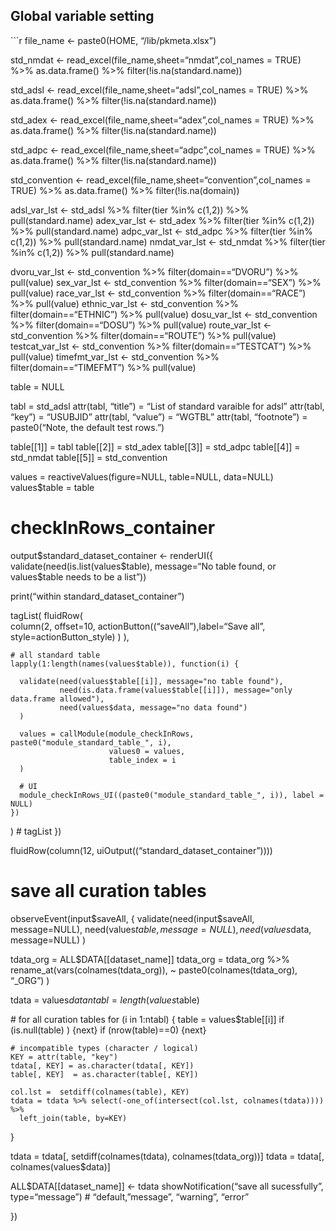 ## Global variable setting

  
```r

file_name <- paste0(HOME, "/lib/pkmeta.xlsx")

std_nmdat <- read_excel(file_name,sheet="nmdat",col_names = TRUE)  %>% 
  as.data.frame() %>% filter(!is.na(standard.name))

std_adsl <- read_excel(file_name,sheet="adsl",col_names = TRUE)  %>% 
  as.data.frame() %>% filter(!is.na(standard.name))

std_adex <- read_excel(file_name,sheet="adex",col_names = TRUE)  %>% 
  as.data.frame() %>% filter(!is.na(standard.name))

std_adpc <- read_excel(file_name,sheet="adpc",col_names = TRUE)  %>% 
  as.data.frame() %>% filter(!is.na(standard.name))

std_convention <- read_excel(file_name,sheet="convention",col_names = TRUE)  %>% 
  as.data.frame() %>% filter(!is.na(domain))
 
adsl_var_lst <- std_adsl %>% filter(tier %in% c(1,2)) %>% pull(standard.name)
adex_var_lst <- std_adex %>% filter(tier %in% c(1,2)) %>% pull(standard.name)
adpc_var_lst <- std_adpc %>% filter(tier %in% c(1,2)) %>% pull(standard.name)
nmdat_var_lst <- std_nmdat %>% filter(tier %in% c(1,2)) %>% pull(standard.name)

dvoru_var_lst <- std_convention %>% filter(domain=="DVORU") %>% pull(value)
sex_var_lst <- std_convention %>% filter(domain=="SEX") %>% pull(value)
race_var_lst <- std_convention %>% filter(domain=="RACE") %>% pull(value)
ethnic_var_lst <- std_convention %>% filter(domain=="ETHNIC") %>% pull(value)
dosu_var_lst <- std_convention %>% filter(domain=="DOSU") %>% pull(value)
route_var_lst <- std_convention %>% filter(domain=="ROUTE") %>% pull(value)
testcat_var_lst <- std_convention %>% filter(domain=="TESTCAT") %>% pull(value)
timefmt_var_lst <- std_convention %>% filter(domain=="TIMEFMT") %>% pull(value)



table = NULL

tabl = std_adsl
attr(tabl, "title") = "List of standard varaible for adsl" 
attr(tabl, "key") = "USUBJID"
attr(tabl, "value") = "WGTBL" 
attr(tabl, "footnote") = paste0("Note, the default test rows.")

table[[1]] = tabl
table[[2]] = std_adex
table[[3]] = std_adpc
table[[4]] = std_nmdat 
table[[5]] = std_convention 

values = reactiveValues(figure=NULL, table=NULL, data=NULL)
values$table = table

################################
# checkInRows_container
################################
output$standard_dataset_container <- renderUI({  
  validate(need(is.list(values$table), message="No table found, or values$table needs to be a list"))
  
  print("within standard_dataset_container")
  
  
  tagList(
    fluidRow(  
      column(2, offset=10,
             actionButton(("saveAll"),label="Save all", style=actionButton_style)
      ) 
    ),

    # all standard table   
    lapply(1:length(names(values$table)), function(i) {
      
      validate(need(values$table[[i]], message="no table found"), 
               need(is.data.frame(values$table[[i]]), message="only data.frame allowed"),
               need(values$data, message="no data found")
      )

      values = callModule(module_checkInRows, paste0("module_standard_table_", i),  
                          values0 = values,
                          table_index = i
      )   
      
      # UI
      module_checkInRows_UI((paste0("module_standard_table_", i)), label = NULL) 
    })
  
  ) # tagList
})
   
 fluidRow(column(12, uiOutput(("standard_dataset_container")))) 
 
 
################################
# save all curation tables  
################################ 
observeEvent(input$saveAll, {
  validate(need(input$saveAll, message=NULL), 
           need(values$table, message=NULL), 
           need(values$data, message=NULL)
  ) 
    
  tdata_org = ALL$DATA[[dataset_name]] 
  tdata_org = tdata_org %>% 
    rename_at(vars(colnames(tdata_org)),
              ~ paste0(colnames(tdata_org), "_ORG")
    )
  
  tdata = values$data %>% cbind(tdata_org)
  ntabl = length(values$table)
  
  # for all curation tables
  for (i in 1:ntabl) {
    table = values$table[[i]]
    if (is.null(table) ) {next} 
    if (nrow(table)==0) {next} 
    
    # incompatible types (character / logical)
    KEY = attr(table, "key")
    tdata[, KEY] = as.character(tdata[, KEY])
    table[, KEY]  = as.character(table[, KEY])
    
    col.lst =  setdiff(colnames(table), KEY)
    tdata = tdata %>% select(-one_of(intersect(col.lst, colnames(tdata)))) %>% 
      left_join(table, by=KEY)
  }
  
  tdata = tdata[, setdiff(colnames(tdata), colnames(tdata_org))]
  tdata = tdata[, colnames(values$data)]
  
  ALL$DATA[[dataset_name]] <- tdata
  showNotification("save all sucessfully", type="message")   # "default, "message", "warning", "error"
  
})

    
 